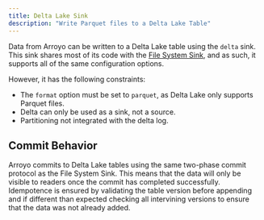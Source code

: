 ```yaml
---
title: Delta Lake Sink
description: "Write Parquet files to a Delta Lake Table"
---
```


Data from Arroyo can be written to a Delta Lake table using the `delta` sink.
This sink shares most of its code with the [File System Sink](/connectors/filesystem),
and as such, it supports all of the same configuration options.

However, it has the following constraints:
* The `format` option must be set to `parquet`, as Delta Lake only supports Parquet files.
* Delta can only be used as a sink, not a source.
* Partitioning not integrated with the delta log.

## Commit Behavior
Arroyo commits to Delta Lake tables using the same two-phase commit protocol as the File System Sink.
This means that the data will only be visible to readers once the commit has completed successfully.
Idempotence is ensured by validating the table version before appending and if different than expected checking all 
intervining versions to ensure that the data was not already added.